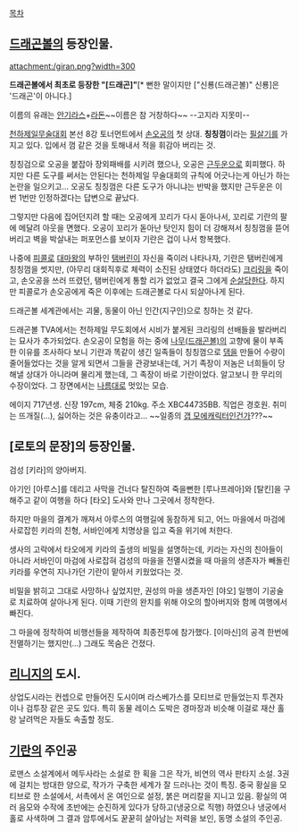 [[목차]]

== [[드래곤볼]]의 등장인물. ==
attachment:/giran.png?width=300

'''드래곤볼에서 최초로 등장한 "[드래곤]"'''[* 뻔한 말이지만 ["신룡(드래곤볼)" 신룡]은 '드래곤'이 아니다.]

이름의 유래는 [[안기라스]]+[[라돈]]~~이름은 참 거창하다~~ --고지라 지못미--

[[천하제일무술대회]] 본선 8강 토너먼트에서 [[손오공]]의 첫 상대. '''칭칭껌'''이라는 [[필살기]]를 가지고 있다. 입에서 껌 같은 것을 토해내서 적을 휘감아 버리는 것.

칭칭검으로 오공을 붙잡아 장외패배를 시키려 했으나, 오공은 [[근두운]]으로 회피했다. 하지만 다른 도구를 써서는 안된다는 천하제일 무술대회의 규칙에 어긋나는게 아닌가 하는 논란을 일으키고... 오공도 칭칭껌은 다른 도구가 아니냐는 반박을 했지만 근두운은 이 번 1번만 인정하겠다는 답변으로 끝났다.

그렇지만 다음에 집어던지려 할 때는 오공에게 꼬리가 다시 돋아나서, 꼬리로 기란의 팔에 메달려 아웃을 면했다. 오공이 꼬리가 돋아난 탓인지 힘이 더 강해져서 칭칭껌을 뜯어버리고 벽을 박살내는 퍼포먼스를 보이자 기란은 겁이 나서 항복했다.

나중에 [[피콜로]] [[대마왕]]의 부하인 [[탬버린]]이 자신을 죽이러 나타나자, 기란은 탬버린에게 칭칭껌을 썻지만, (아무리 대회직후로 체력이 소진된 상태였다 하더라도) [[크리링]]을 죽이고, 손오공을 쓰러 뜨렸던, 탬버린에게 통할 리가 없었고 결국 그에게 [[순살]]당한다. 하지만 피콜로가 손오공에게 죽은 이후에는 드래곤볼로 다시 되살아나게 된다.

드래곤볼 세계관에서는 괴물, 동물이 아닌 인간(지구인)으로 칭하는 것 같다.

드래곤볼 TVA에서는 천하제일 무도회에서 시비가 붙게된 크리링의 선배들을 발라버리는 묘사가 추가되었다. 손오공이 모험을 하는 중에 [[나무(드래곤볼)]]의 고향에 물이 부족한 이유를 조사하다 보니 기란과 똑같이 생긴 일족들이 칭칭껌으로 [[댐]]을 만들어 수량이 줄어들었다는 것을 알게 되면서 그들을 관광보내는데, 거기 족장이 저놈은 너희들이 당해낼 상대가 아니라며 물리게 했는데, 그 족장이 바로 기란이었다. 알고보니 한 무리의 수장이었다. 그 장면에서는 [[나름]]대로 멋있는 모습.

에이지 717년생. 신장 197cm, 체중 210kg. 주소 XBC44735BB. 직업은 경호원. 취미는 뜨개질(...), 싫어하는 것은 유충이라고... ~~일종의 [[갭 모에]]캐릭터인건가???~~

== [로토의 문장]의 등장인물. ==

검성 [키라]의 양아버지.

아기인 [아루스]를 데리고 사막을 건너다 탈진하여 죽을뻔한 [루나프레아]와 [탈킨]을 구해주고 같이 여행을 하다 [타오] 도사와 만나 그곳에서 정착한다.

하지만 마을의 결계가 깨져서 아루스의 여행길에 동참하게 되고, 어느 마을에서 마검에 사로잡힌 키라의 친형, 서바인에게 치명상을 입고 죽을 위기에 처한다.

생사의 고락에서 타오에게 키라의 출생의 비밀을 설명하는데, 키라는 자신의 친아들이 아니라 서바인이 마검에 사로잡혀 검성의 마을을 전멸시켰을 때 마을의 생존자가 빼돌린 키라를 우연히 지나가던 기란이 맡아서 키웠었다는 것.

비밀을 밝히고 그대로 사망하나 싶었지만, 권성의 마을 생존자인 [야오] 일행이 기공술로 치료하여 살아나게 된다. 이때 기란의 완치를 위해 야오의 할아버지와 함께 여행에서 빠진다.

그 마을에 정착하여 비행선들을 제작하여 최종전투에 참가했다. [이마신]의 공격 한번에 전멸하기는 했지만(…) 그래도 목숨은 건졌다.


== [[리니지]]의 도시. ==
상업도시라는 컨셉으로 만들어진 도시이며 라스베가스를 모티브로 만들었는지 투견자이나 검투장 같은 곳도 있다. 특히 동물 레이스 도박은 경마장과 비슷해 이걸로 재산 홀랑 날려먹은 자들도 속출할 정도.

== [[기란]]의 주인공 ==
로맨스 소설계에서 메두사라는 소설로 한 획을 그은 작가, 비연의 역사 판타지 소설. 3권에 걸치는 방대한 양으로, 작가가 구축한 세계가 잘 드러나는 것이 특징. 중국 황실을 모티브로 한 소설에서, 서촉에서 온 여인으로 설정, 붉은 머리칼을 지니고 있음. 황실의 여러 음모와 수작에 초반에는 순진하게 있다가 당하고(냉궁으로 직행) 하였으나 냉궁에서 홀로 사색하며 그 결과 암투에서도 꾿꾿히 살아남는 저력을 보인, 동명 소설의 주인공.
